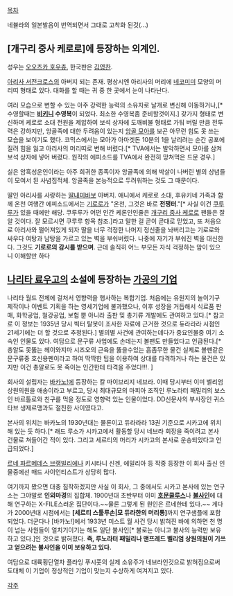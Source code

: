 [[목차]]

네뷸라의 일본발음이 번역되면서 그대로 고착화 된것(...)

== [개구리 중사 케로로]에 등장하는 외계인. ==

성우는 [[오오츠카 호우츄]], 한국판은 [[김영찬]].


[[아리사 서전크로스]]의 아버지 되는 존재. 평상시엔 아리사의 머리에 [[네코미미]] 모양의 머리띠 형태로 있다. 대화를 할 때는 귀 중 한 곳에서 눈이 나타난다. 

여러 모습으로 변할 수 있는 아주 강력한 능력의 소유자로 날개로 변신해 이동하거나,[* 수영할때는 '''[[비키니]] 수영복'''이 되었다. 최소한 수영복좀 준비할것이지.] 갖가지 형태로 변신하며 케로로 소대 전원을 제압하여 보석 상자에 도깨비불 형태로 가둬 버릴 만큼 전투력은 강하지만, 앙골족에 대한 두려움이 있는지 [[앙골 모아]]를 보곤 아무런 힘도 못 쓰는 모습을 보이기도 했다. 코믹스에서는 모아가 아마겟돈 10분의 1을 날리려는 순간 공포에 질려 힘을 잃고 아리사의 머리띠로 변해 버렸다.[* TVA에서는 발악하면서 모아를 삼켜 보석 상자에 넣어 버렸다. 원작의 에피소드를 TVA에서 완전히 망쳐먹은 드문 경우.]


실은 암흑성운인이라는 아주 희귀한 종족이자 앙골족에 의해 박살이 나버린 별의 상념들이 모여서 된 사념집적체. 앙골족을 본능적으로 두려워하는 것도 그 때문이다. 


딸인 아리사를 사랑하는 [[딸내미바보]] 아버지. 애니에서 케로로 소대, 후유키네 가족과 함께 온천 여행간 에피소드에서는 [[기로로]]가 "온천, 그것은 바로 '''전쟁터'''."[* 사실 이건 [[쿠루루]]가 있을 때에만 해당. 쿠루루가 어떤 인간 케론인인줄은 [[개구리 중사 케로로]] 팬들은 잘 알 것이다. 잘 모르시면 쿠루루 항목 참조.]라고 말한 걸 곧이 곧대로 믿었고, 또 처음으로 아리사와 떨어져있게 되자 딸을 너무 걱정한 나머지 정신줄을 놔버리고는 기로로와 싸우다 여탕과 남탕을 가르고 있는 벽을 부숴버렸다. 나중에 자기가 부숴진 벽을 대신한다. 그것도 '''기로로의 감시를 받으며'''.
근데 솔직히 어느 부모든 자식 걱정하는 맘이 있으니 이해할만 하다

== [[나리타 료우고]]의 소설에 등장하는 [[가공의 기업]] ==

나리타 월드 전체에 걸처서 영향력을 행사하는 복합기업. 처음에는 유원지의 놀이기구 제작이나 이벤트 기획을 하는 영세기업에 불과했으나, 이후 성장을 거듭해서 식료품 판매, 화학공업, 철강공업, 보험 뿐 아니라 출판 밎 총기류 개발에도 관여하고 있다.[* 참고로 이 정보는 1935년 당시 빅터 탈봇이 조사한 자료에 근거한 것으로 듀라라라 시점인 21세기에는 더 할 것으로 추정된다.] 별의별 사건에 관여하는데다가 중요인물중 여기 소속인 인물도 있다. 여담으로 문구류 사업에도 손데는지 볼팬도 만들었다고 언급된다.[* 총알도 못뚫는 헤이와지마 시즈오의 근육을 뚫을수있는 흠좀무한 물건 실제로 볼펜같은 문구류중 호신용펜이라고 하여 딱딱한 팁을 이용하여 상대를 타격하거나 하는 물건은 있지만 이건 총알로도 못 죽이는 인간한테 타격을 주었다!!!. ]

회사의 설립자는 [[바카노!]]에 등장하는 칼 마이브리지 네브라. 이때 당시부터 이미 벨리엄 상원의원을 애송이라고 부르고, 당시 최대규모의 마피아 조직인 루노라터 패밀리의 보스인 바르톨로와 친구를 먹을 정도로 영향력 있는 인물이었다. DD신문사의 부사장인 귀스타브 생제르맹과도 절친한 사이였다고. 

본사의 위치는 바카노의 1930년대는 물론이고 듀라라라 13권 기준으로 시카고에 위치해 있는 듯 하다.[* 래드 루소가 시카고에서 활동할 당시 네브라 회장을 죽이려고 본사 건물로 쳐들어간 적이 있다. 그리고 세르티의 머리가 시카고의 본사로 운송되었다고 언급되었다.]

[[르네 파르메데스 브랭빌리에]]나 키시타니 신겐, 에밀리아 등 작중 등장한 이 회사 출신 인물중에선 매드 사이언티스트가 상당히 많다.

여기까지 봤으면 대충 짐작하겠지만 사실 이 회사, 그 중에서도 시카고 본사에 있는 연구소는 그야말로 '''인외마경'''의 집합체. 1900년대 초반부터 이미 '''[[호문쿨루스]]'''나 '''[[불사인]]'''에 대해 연구하는 X-FILE스러운 집단이다.~~물론 그렇게 된 원인은 르네한테 있다.~~ 게다가 2000년대 시점에서는 '''[세르티 스툴루손|모 듀라한의 머리통]'''까지 연구샘플에 포함되었다. 더군다나 [바카노!]에서 1933년 미스트 월 사건 당시 밝혀진 바에 의하면 천 명이 넘는 사원들이 얼치기이기는 해도 일단 불사인[* 불로는 아니고 불사의 능력만 보유하고 있다.]인 것으로 밝혀졌다. '''즉, 루노라터 패밀리나 맨프레드 벨리엄 상원의원이 기쓰고 얻으려는 불사인을 이미 보유하고 있다.'''

여담으로 대륙횡단열차 플라잉 푸시풋의 실제 소유주가 네브라인것으로 밝혀짐으로써 도대체 이 기업이 정상적인 기업이 맞는지 수상하게 여겨지고 있다.

[[각주]]
